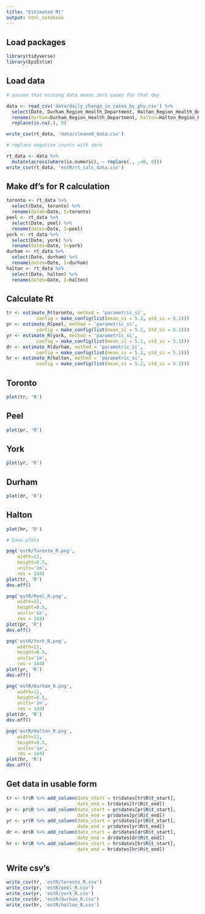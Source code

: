 ```yaml
---
title: "Estimated Rt"
output: html_notebook
---
```


## Load packages
```r
library(tidyverse)
library(EpiEstim)
```

## Load data
```r
# assume that missing data means zero cases for that day

data <- read_csv('data/daily_change_in_cases_by_phu.csv') %>% 
  select(Date, Durham_Region_Health_Department, Halton_Region_Health_Department, Peel_Public_Health, Toronto_Public_Health, York_Region_Public_Health_Services) %>% 
  rename(durham=Durham_Region_Health_Department, halton=Halton_Region_Health_Department, peel=Peel_Public_Health, toronto=Toronto_Public_Health, york=York_Region_Public_Health_Services) %>% 
  replace(is.na(.), 0)

write_csv(rt_data, 'data/cleaned_data.csv')
```

```r
# replace negative counts with zero

rt_data <- data %>% 
  mutate(across(where(is.numeric), ~ replace(., .<0, 0)))
write_csv(rt_data, 'estR/rt_calc_data.csv')
```


## Make df's for R calculation
```r
toronto <- rt_data %>% 
  select(Date, toronto) %>% 
  rename(dates=Date, I=toronto)
peel <- rt_data %>% 
  select(Date, peel) %>% 
  rename(dates=Date, I=peel)
york <- rt_data %>% 
  select(Date, york) %>% 
  rename(dates=Date, I=york)
durham <- rt_data %>% 
  select(Date, durham) %>% 
  rename(dates=Date, I=durham)
halton <- rt_data %>% 
  select(Date, halton) %>% 
  rename(dates=Date, I=halton)
```

## Calculate Rt
```r
tr <- estimate_R(toronto, method = 'parametric_si',
           config = make_config(list(mean_si = 5.2, std_si = 5.1)))
pr <- estimate_R(peel, method = 'parametric_si',
           config = make_config(list(mean_si = 5.2, std_si = 5.1)))
yr <- estimate_R(york, method = 'parametric_si',
           config = make_config(list(mean_si = 5.2, std_si = 5.1)))
dr <- estimate_R(durham, method = 'parametric_si',
           config = make_config(list(mean_si = 5.2, std_si = 5.1)))
hr <- estimate_R(halton, method = 'parametric_si',
           config = make_config(list(mean_si = 5.2, std_si = 5.1)))
```

## Toronto
```r
plot(tr, 'R')
```

## Peel
```r
plot(pr, 'R')
```

## York
```r
plot(yr, 'R')
```

## Durham
```r
plot(dr, 'R')
```

## Halton
```r
plot(hr, 'R')
```

```r
# Save plots

png('estR/Toronto_R.png', 
    width=11,
    height=8.5,
    units='in',
    res = 144)
plot(tr, 'R')
dev.off()

png('estR/Peel_R.png', 
    width=11,
    height=8.5,
    units='in',
    res = 144)
plot(pr, 'R')
dev.off()

png('estR/York_R.png', 
    width=11,
    height=8.5,
    units='in',
    res = 144)
plot(yr, 'R')
dev.off()

png('estR/Durham_R.png', 
    width=11,
    height=8.5,
    units='in',
    res = 144)
plot(dr, 'R')
dev.off()

png('estR/Halton_R.png', 
    width=11,
    height=8.5,
    units='in',
    res = 144)
plot(hr, 'R')
dev.off()
```

## Get data in usable form
```r
tr <- tr$R %>% add_column(date_start = tr$dates[tr$R$t_start],
                          date_end = tr$dates[tr$R$t_end])
pr <- pr$R %>% add_column(date_start = pr$dates[pr$R$t_start],
                          date_end = pr$dates[pr$R$t_end])
yr <- yr$R %>% add_column(date_start = yr$dates[yr$R$t_start],
                          date_end = yr$dates[yr$R$t_end])
dr <- dr$R %>% add_column(date_start = dr$dates[dr$R$t_start],
                          date_end = dr$dates[dr$R$t_end])
hr <- hr$R %>% add_column(date_start = hr$dates[hr$R$t_start],
                          date_end = hr$dates[hr$R$t_end])

```

## Write csv's
```r
write_csv(tr, 'estR/toronto_R.csv')
write_csv(pr, 'estR/peel_R.csv')
write_csv(yr, 'estR/york_R.csv')
write_csv(dr, 'estR/durham_R.csv')
write_csv(hr, 'estR/halton_R.csv')
```

